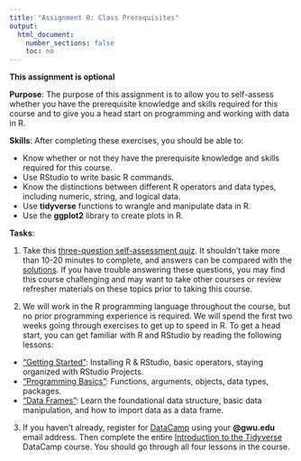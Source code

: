 ```yaml
---
title: "Assignment 0: Class Prerequisites"
output:
  html_document:
    number_sections: false
    toc: no
---
```


**This assignment is optional**

**Purpose**: The purpose of this assignment is to allow you to self-assess whether you have the prerequisite knowledge and skills required for this course and to give you a head start on programming and working with data in R.

**Skills**: After completing these exercises, you should be able to:

 - Know whether or not they have the prerequisite knowledge and skills required for this course.
 - Use RStudio to write basic R commands.
 - Know the distinctions between different R operators and data types, including numeric, string, and logical data.
 - Use **tidyverse** functions to wrangle and manipulate data in R.
 - Use the **ggplot2** library to create plots in R.

**Tasks**:

1. Take this [three-question self-assessment quiz](https://github.com/emse-madd-gwu/2022-Spring/raw/master/other/self-assessment.pdf). It shouldn't take more than 10-20 minutes to complete, and answers can be compared with the [solutions](https://github.com/emse-madd-gwu/2022-Spring/raw/master/other/self-assessment-solutions.pdf). If you have trouble answering these questions, you may find this course challenging and may want to take other courses or review refresher materials on these topics prior to taking this course.

2. We will work in the R programming language throughout the course, but no prior programming experience is required. We will spend the first two weeks going through exercises to get up to speed in R. To get a head start, you can get familiar with R and RStudio by reading the following lessons:

- ["Getting Started"](https://p4a.seas.gwu.edu/2019-Fall/L1.2-getting-started.html): Installing R & RStudio, basic operators, staying organized with RStudio Projects.
- ["Programming Basics"](https://p4a.seas.gwu.edu/2019-Fall/L2-programming-basics.html): Functions, arguments, objects, data types, packages.
- ["Data Frames"](https://p4a.seas.gwu.edu/2019-Fall/L10-da1-data-frames.html): Learn the foundational data structure, basic data manipulation, and how to import data as a data frame.

3. If you haven't already, register for [DataCamp](https://www.datacamp.com/) using your **@gwu.edu** email address. Then complete the entire [Introduction to the Tidyverse](https://www.datacamp.com/courses/introduction-to-the-tidyverse) DataCamp course. You should go through all four lessons in the course.
